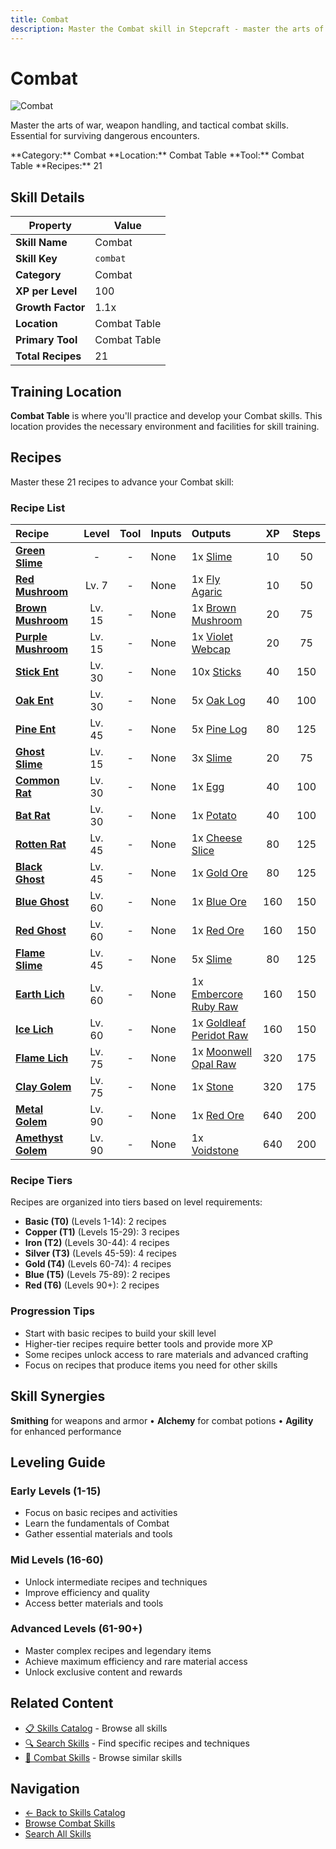 ```yaml
---
title: Combat
description: Master the Combat skill in Stepcraft - master the arts of war, weapon handling, and tactical combat skills
---
```


# Combat

<div className="flex items-start gap-6 mb-8">
  <div className="flex-shrink-0">
    <img src="/assets/icons/combat.png" alt="Combat" className="w-24 h-24 border rounded-lg" />
  </div>
  <div className="flex-1">
    <div className="space-y-2">
      <p className="text-lg text-muted-foreground">Master the arts of war, weapon handling, and tactical combat skills. Essential for surviving dangerous encounters.</p>
      <div className="flex flex-wrap gap-4 text-sm">
        <span className="px-2 py-1 bg-blue-100 dark:bg-blue-900 rounded-md">
          **Category:** Combat
        </span>
        <span className="px-2 py-1 bg-purple-100 dark:bg-purple-900 rounded-md">
          **Location:** Combat Table
        </span>
        <span className="px-2 py-1 bg-green-100 dark:bg-green-900 rounded-md">
          **Tool:** Combat Table
        </span>
        <span className="px-2 py-1 bg-amber-100 dark:bg-amber-900 rounded-md">
          **Recipes:** 21
        </span>
      </div>
    </div>
  </div>
</div>

## Skill Details

| Property | Value |
|----------|-------|
| **Skill Name** | Combat |
| **Skill Key** | `combat` |
| **Category** | Combat |
| **XP per Level** | 100 |
| **Growth Factor** | 1.1x |
| **Location** | Combat Table |
| **Primary Tool** | Combat Table |
| **Total Recipes** | 21 |

## Training Location

**Combat Table** is where you'll practice and develop your Combat skills. This location provides the necessary environment and facilities for skill training.


## Recipes

Master these 21 recipes to advance your Combat skill:

### Recipe List

| Recipe | Level | Tool | Inputs | Outputs | XP | Steps |
|:-------|:-----:|:----:|:-------|:--------|:--:|:-----:|
| <a id="green_slime"></a>**[Green Slime](/docs/resources/individual/slime)** | - | - | None | 1x [Slime](/docs/resources/individual/slime) | 10 | 50 |
| <a id="red_mushroom"></a>**[Red Mushroom](/docs/resources/individual/fly_agaric)** | Lv. 7 | - | None | 1x [Fly Agaric](/docs/resources/individual/fly_agaric) | 10 | 50 |
| <a id="brown_mushroom"></a>**[Brown Mushroom](/docs/resources/individual/brown_mushroom)** | Lv. 15 | - | None | 1x [Brown Mushroom](/docs/resources/individual/brown_mushroom) | 20 | 75 |
| <a id="purple_mushroom"></a>**[Purple Mushroom](/docs/resources/individual/violet_webcap)** | Lv. 15 | - | None | 1x [Violet Webcap](/docs/resources/individual/violet_webcap) | 20 | 75 |
| <a id="stick_ent"></a>**[Stick Ent](/docs/resources/individual/sticks)** | Lv. 30 | - | None | 10x [Sticks](/docs/resources/individual/sticks) | 40 | 150 |
| <a id="oak_ent"></a>**[Oak Ent](/docs/resources/individual/oak_log)** | Lv. 30 | - | None | 5x [Oak Log](/docs/resources/individual/oak_log) | 40 | 100 |
| <a id="pine_ent"></a>**[Pine Ent](/docs/resources/individual/pine_log)** | Lv. 45 | - | None | 5x [Pine Log](/docs/resources/individual/pine_log) | 80 | 125 |
| <a id="ghost_slime"></a>**[Ghost Slime](/docs/resources/individual/slime)** | Lv. 15 | - | None | 3x [Slime](/docs/resources/individual/slime) | 20 | 75 |
| <a id="common_rat"></a>**[Common Rat](/docs/resources/individual/egg)** | Lv. 30 | - | None | 1x [Egg](/docs/resources/individual/egg) | 40 | 100 |
| <a id="bat_rat"></a>**[Bat Rat](/docs/resources/individual/potato)** | Lv. 30 | - | None | 1x [Potato](/docs/resources/individual/potato) | 40 | 100 |
| <a id="rotten_rat"></a>**[Rotten Rat](/docs/resources/individual/cheese_slice)** | Lv. 45 | - | None | 1x [Cheese Slice](/docs/resources/individual/cheese_slice) | 80 | 125 |
| <a id="black_ghost"></a>**[Black Ghost](/docs/resources/individual/gold_ore)** | Lv. 45 | - | None | 1x [Gold Ore](/docs/resources/individual/gold_ore) | 80 | 125 |
| <a id="blue_ghost"></a>**[Blue Ghost](/docs/resources/individual/blue_ore)** | Lv. 60 | - | None | 1x [Blue Ore](/docs/resources/individual/blue_ore) | 160 | 150 |
| <a id="red_ghost"></a>**[Red Ghost](/docs/resources/individual/red_ore)** | Lv. 60 | - | None | 1x [Red Ore](/docs/resources/individual/red_ore) | 160 | 150 |
| <a id="flame_slime"></a>**[Flame Slime](/docs/resources/individual/slime)** | Lv. 45 | - | None | 5x [Slime](/docs/resources/individual/slime) | 80 | 125 |
| <a id="earth_lich"></a>**[Earth Lich](/docs/resources/individual/embercore_ruby_raw)** | Lv. 60 | - | None | 1x [Embercore Ruby Raw](/docs/resources/individual/embercore_ruby_raw) | 160 | 150 |
| <a id="ice_lich"></a>**[Ice Lich](/docs/resources/individual/goldleaf_peridot_raw)** | Lv. 60 | - | None | 1x [Goldleaf Peridot Raw](/docs/resources/individual/goldleaf_peridot_raw) | 160 | 150 |
| <a id="flame_lich"></a>**[Flame Lich](/docs/resources/individual/moonwell_opal_raw)** | Lv. 75 | - | None | 1x [Moonwell Opal Raw](/docs/resources/individual/moonwell_opal_raw) | 320 | 175 |
| <a id="clay_golem"></a>**[Clay Golem](/docs/resources/individual/stone)** | Lv. 75 | - | None | 1x [Stone](/docs/resources/individual/stone) | 320 | 175 |
| <a id="metal_golem"></a>**[Metal Golem](/docs/resources/individual/red_ore)** | Lv. 90 | - | None | 1x [Red Ore](/docs/resources/individual/red_ore) | 640 | 200 |
| <a id="amethyst_golem"></a>**[Amethyst Golem](/docs/resources/individual/voidstone)** | Lv. 90 | - | None | 1x [Voidstone](/docs/resources/individual/voidstone) | 640 | 200 |

### Recipe Tiers

Recipes are organized into tiers based on level requirements:

- **Basic (T0)** (Levels 1-14): 2 recipes
- **Copper (T1)** (Levels 15-29): 3 recipes
- **Iron (T2)** (Levels 30-44): 4 recipes
- **Silver (T3)** (Levels 45-59): 4 recipes
- **Gold (T4)** (Levels 60-74): 4 recipes
- **Blue (T5)** (Levels 75-89): 2 recipes
- **Red (T6)** (Levels 90+): 2 recipes

### Progression Tips

- Start with basic recipes to build your skill level
- Higher-tier recipes require better tools and provide more XP
- Some recipes unlock access to rare materials and advanced crafting
- Focus on recipes that produce items you need for other skills


## Skill Synergies

**Smithing** for weapons and armor • **Alchemy** for combat potions • **Agility** for enhanced performance

## Leveling Guide

### Early Levels (1-15)
- Focus on basic recipes and activities
- Learn the fundamentals of Combat
- Gather essential materials and tools

### Mid Levels (16-60)
- Unlock intermediate recipes and techniques
- Improve efficiency and quality
- Access better materials and tools

### Advanced Levels (61-90+)
- Master complex recipes and legendary items
- Achieve maximum efficiency and rare material access
- Unlock exclusive content and rewards

## Related Content

- [📋 Skills Catalog](/docs/skills) - Browse all skills
- [🔍 Search Skills](/search) - Find specific recipes and techniques
- [📝 Combat Skills](/docs/skills#combat) - Browse similar skills

## Navigation

- [← Back to Skills Catalog](/docs/skills)
- [Browse Combat Skills](/docs/skills#combat)
- [Search All Skills](/search)
